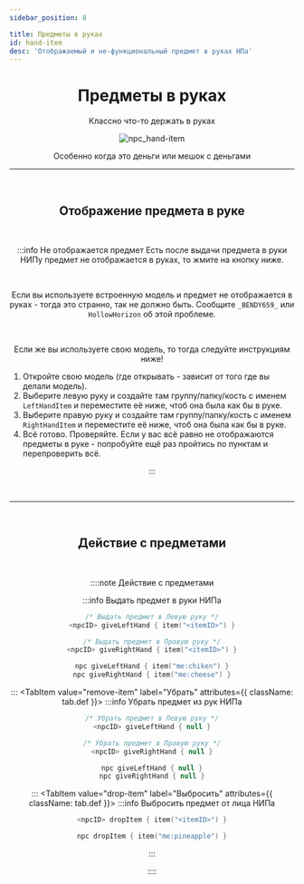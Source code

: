 ```yaml
---
sidebar_position: 8

title: Предметы в руках
id: hand-item
desc: 'Отображаемый и не-функциональный предмет в руках НПа'
---
```



<div align="center">

# Предметы в руках

Классно что-то держать в руках

<div className="show" id="mask">

![npc_hand-item](@site/static/img/doc/titles/NpcHandItem0.webp)

</div>

Особенно когда это деньги или мешок с деньгами

---

<br />

<div id="dont-copy">

## Отображение предмета в руке

<br />

:::info Не отображается предмет
Есть после выдачи предмета в руки НИПу предмет не отображается в руках, то жмите на кнопку ниже.

<br />

<ToggleText buttonText="Предмет не отображается [Инструкция]">

Если вы используете встроенную модель и предмет не отображается в руках - тогда это странно,
так не должно быть. Сообщите `_BENDY659_` или `HollowHorizon` об этой проблеме.

<br />

Если же вы используете свою модель, то тогда следуйте инструкциям ниже!

<div align="left">

1. Откройте свою модель (где открывать - зависит от того где вы делали модель).
2. Выберите левую руку и создайте там группу/папку/кость с именем `LeftHandItem` и переместите
её ниже, чтоб она была как бы в руке.
3. Выберите правую руку и создайте там группу/папку/кость с именем `RightHandItem` и переместите
её ниже, чтоб она была как бы в руке.
4. Всё готово. Проверяйте. Если у вас всё равно не отображаются предметы в руке - попробуйте
ещё раз пройтись по пунктам и перепроверить всё.

</div>

</ToggleText>

:::

<br />

---

<br />

## Действие с предметами

<br />

::::note Действие с предметами

<Tabs>
<TabItem value="give-item" label="Выдать" attributes={{ className: tab.def }}>
:::info Выдать предмет в руки НИПа

```kts
/* Выдать предмет в Левую руку */
<npcID> giveLeftHand { item("<itemID>") }

/* Выдать предмет в Правую руку */
<npcID> giveRightHand { item("<itemID>") }
```
```kts title="Пример"
npc giveLeftHand { item("me:chiken") }
npc giveRightHand { item("me:cheese") }
```

:::
</TabItem>
<TabItem value="remove-item" label="Убрать" attributes={{ className: tab.def }}>
:::info Убрать предмет из рук НИПа

```kts
/* Убрать предмет в Левую руку */
<npcID> giveLeftHand { null }

/* Убрать предмет в Правую руку */
<npcID> giveRightHand { null }
```
```kts title="Пример"
npc giveLeftHand { null }
npc giveRightHand { null }
```

:::
</TabItem>
<TabItem value="drop-item" label="Выбросить" attributes={{ className: tab.def }}>
:::info Выбросить предмет от лица НИПа

```kts
<npcID> dropItem { item("<itemID>") }
```
```kts title="Пример"
npc dropItem { item("me:pineapple") }
```

:::
</TabItem>
</Tabs>

::::

</div>

</div>